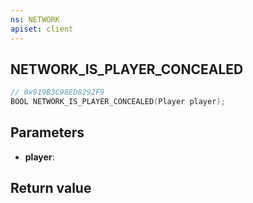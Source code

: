 ```yaml
---
ns: NETWORK
apiset: client
---
```

## NETWORK_IS_PLAYER_CONCEALED

```c
// 0x919B3C98ED8292F9
BOOL NETWORK_IS_PLAYER_CONCEALED(Player player);
```


## Parameters
* **player**:

## Return value